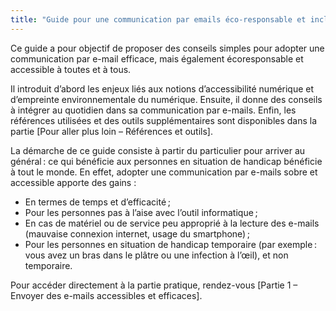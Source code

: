 ```yaml
---
title: "Guide pour une communication par emails éco-responsable et inclusive"
---
```


Ce guide a pour objectif de proposer des conseils simples pour adopter une communication par e-mail efficace, mais également écoresponsable et accessible à toutes et à tous.  

Il introduit d’abord les enjeux liés aux notions d’accessibilité numérique et d’empreinte environnementale du numérique. Ensuite, il donne des conseils à intégrer au quotidien dans sa communication par e-mails. Enfin, les références utilisées et des outils supplémentaires sont disponibles dans la partie [Pour aller plus loin – Références et outils]. <!-- ajouter liens vers cette partie --> 

La démarche de ce guide consiste à partir du particulier pour arriver au général : ce qui bénéficie aux personnes en situation de handicap bénéficie à tout le monde. En effet, adopter une communication par e-mails sobre et accessible apporte des gains :  

- En termes de temps et d’efficacité ; 
- Pour les personnes pas à l’aise avec l’outil informatique ; 
- En cas de matériel ou de service peu approprié à la lecture des e-mails (mauvaise connexion internet, usage du smartphone) ; 
- Pour les personnes en situation de handicap temporaire (par exemple : vous avez un bras dans le plâtre ou une infection à l’œil), et non temporaire. 

Pour accéder directement à la partie pratique, rendez-vous [Partie 1 – Envoyer des e-mails accessibles et efficaces]. <!-- ajouter liens vers cette partie --> 

